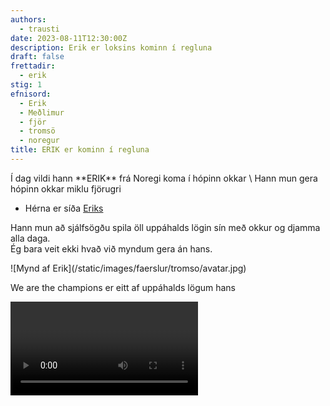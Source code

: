 ```yaml
---
authors:
  - trausti
date: 2023-08-11T12:30:00Z
description: Erik er loksins kominn í regluna
draft: false
frettadir:
  - erik
stig: 1
efnisord:
  - Erik
  - Meðlimur
  - fjör
  - tromsö
  - noregur
title: ERIK er kominn í regluna
---
```


<Grid>
<GridItem>
Í dag vildi hann **ERIK** frá Noregi koma í hópinn okkar \
Hann mun gera hópinn okkar miklu fjörugri

- Hérna er síða [Eriks](/medlimir/erik)

Hann mun að sjálfsögðu spila öll uppáhalds lögin sín með okkur og djamma alla daga. \
Ég bara veit ekki hvað við myndum gera án hans.

</GridItem>
<GridItem>
![Mynd af Erik](/static/images/faerslur/tromso/avatar.jpg)
</GridItem>
</Grid>

We are the champions er eitt af uppáhalds lögum hans

<Video id="KXw8CRapg7k" />

Allar færslur sem Erik tók þátt í eða er í:

- [Noregsferð](/verkefni/noregsferd-2023)
- [Ferð bekksins til Noregs](/frettir/Noregsferd)
- [Tromsö](/frettir/Tromso)
